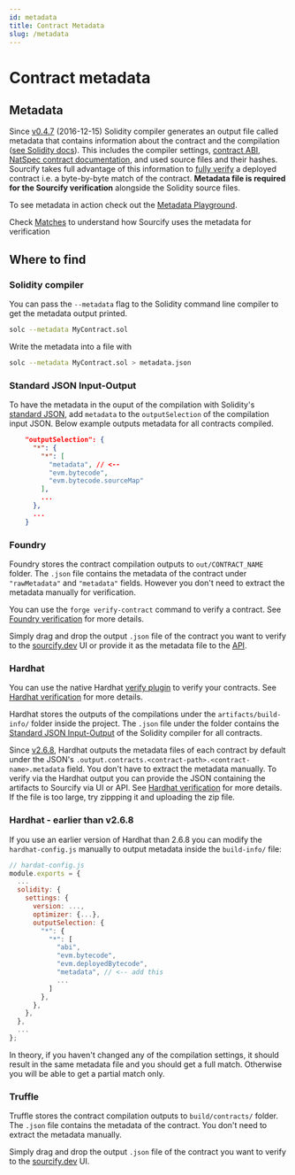 ```yaml
---
id: metadata
title: Contract Metadata
slug: /metadata
---
```


# Contract metadata

## Metadata

Since [v0.4.7](https://github.com/ethereum/solidity/releases/tag/v0.4.7) (2016-12-15) Solidity compiler generates an output file called metadata that contains information about the contract and the compilation ([see Solidity docs](https://docs.soliditylang.org/en/latest/metadata.html)). This includes the compiler settings, [contract ABI](https://docs.soliditylang.org/en/latest/abi-spec.html), [NatSpec contract documentation](https://docs.soliditylang.org/en/latest/natspec-format.html), and used source files and their hashes. Sourcify takes full advantage of this information to [fully verify](/docs/full-vs-partial-match) a deployed contract i.e. a byte-by-byte match of the contract. **Metadata file is required for the Sourcify verification** alongside the Solidity source files.

To see metadata in action check out the [Metadata Playground](https://playground.sourcify.dev).

Check [Matches](/docs/full-vs-partial-match) to understand how Sourcify uses the metadata for verification

## Where to find

### Solidity compiler

You can pass the `--metadata` flag to the Solidity command line compiler to get the metadata output printed.

```bash
solc --metadata MyContract.sol
```

Write the metadata into a file with

```bash
solc --metadata MyContract.sol > metadata.json
```

### Standard JSON Input-Output

To have the metadata in the ouput of the compilation with Solidity's [standard JSON](https://docs.soliditylang.org/en/latest/using-the-compiler.html#compiler-input-and-output-json-description), add `metadata` to the `outputSelection` of the compilation input JSON. Below example outputs metadata for all contracts compiled.

```json
    "outputSelection": {
      "*": {
        "*": [
          "metadata", // <--
          "evm.bytecode",
          "evm.bytecode.sourceMap"
        ],
        ...
      },
      ...
    }
```
### Foundry

Foundry stores the contract compilation outputs to `out/CONTRACT_NAME` folder. The `.json` file contains the metadata of the contract under `"rawMetadata"` and `"metadata"` fields. However you don't need to extract the metadata manually for verification.

You can use the `forge verify-contract` command to verify a contract. See [Foundry verification](/docs/how-to-verify/#Foundry) for more details.

Simply drag and drop the output `.json` file of the contract you want to verify to the [sourcify.dev](https://sourcify.dev) UI or provide it as the metadata file to the [API](/docs/api).


### Hardhat

You can use the native Hardhat [verify plugin](https://hardhat.org/hardhat-runner/plugins/nomicfoundation-hardhat-verify#verifying-on-sourcify) to verify your contracts. See [Hardhat verification](/docs/how-to-verify/#with-hardhat-plugin) for more details.

Hardhat stores the outputs of the compilations under the `artifacts/build-info/` folder inside the project. The `.json` file under the folder contains the [Standard JSON Input-Output](https://docs.soliditylang.org/en/latest/using-the-compiler.html#compiler-input-and-output-json-description) of the Solidity compiler for all contracts.

Since [v2.6.8](https://github.com/nomiclabs/hardhat/releases/tag/hardhat%402.6.8), Hardhat outputs the metadata files of each contract by default under the JSON's `.output.contracts.<contract-path>.<contract-name>.metadata` field. You don't have to extract the metadata manually. To verify via the Hardhat output you can provide the JSON containing the artifacts to Sourcify via UI or API. See [Hardhat verification](/docs/how-to-verify/#with-hardhat-output) for more details. If the file is too large, try zippping it and uploading the zip file.

### Hardhat - earlier than v2.6.8

If you use an earlier version of Hardhat than 2.6.8 you can modify the `hardhat-config.js` manually to output metadata inside the `build-info/` file:

```js
// hardat-config.js
module.exports = {
  ...
  solidity: {
    settings: {
      version: ...,
      optimizer: {...},
      outputSelection: {
        "*": {
          "*": [
            "abi",
            "evm.bytecode",
            "evm.deployedBytecode",
            "metadata", // <-- add this
            ...
          ]
        },
      },
    },
  },
  ...
};
```

In theory, if you haven't changed any of the compilation settings, it should result in the same metadata file and you should get a full match. Otherwise you will be able to get a partial match only.

### Truffle

Truffle stores the contract compilation outputs to `build/contracts/` folder. The `.json` file contains the metadata of the contract. You don't need to extract the metadata manually.

Simply drag and drop the output `.json` file of the contract you want to verify to the [sourcify.dev](https://sourcify.dev) UI.
